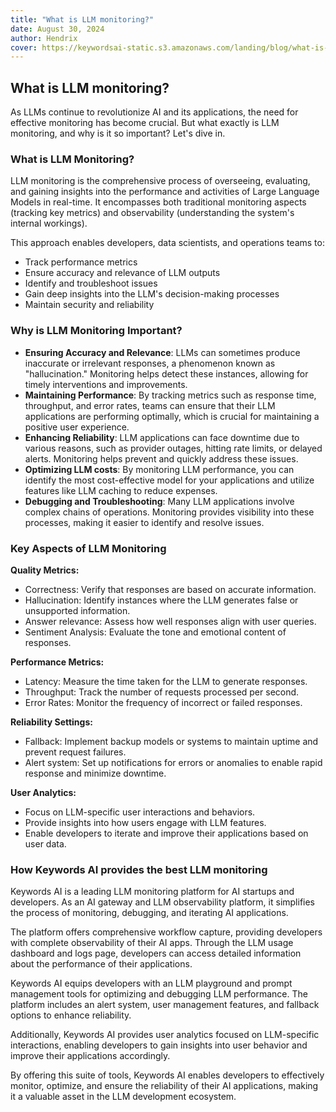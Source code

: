 ```yaml
---
title: "What is LLM monitoring?"
date: August 30, 2024
author: Hendrix
cover: https://keywordsai-static.s3.amazonaws.com/landing/blog/what-is-llm-monitoring/cover.jpg
---
```


## What is LLM monitoring?

As LLMs continue to revolutionize AI and its applications, the need for effective monitoring has become crucial. But what exactly is LLM monitoring, and why is it so important? Let's dive in.

### What is LLM Monitoring?

LLM monitoring is the comprehensive process of overseeing, evaluating, and gaining insights into the performance and activities of Large Language Models in real-time. It encompasses both traditional monitoring aspects (tracking key metrics) and observability (understanding the system's internal workings).  

This approach enables developers, data scientists, and operations teams to:  
- Track performance metrics  
- Ensure accuracy and relevance of LLM outputs  
- Identify and troubleshoot issues  
- Gain deep insights into the LLM's decision-making processes  
- Maintain security and reliability

### Why is LLM Monitoring Important?

- **Ensuring Accuracy and Relevance**: LLMs can sometimes produce inaccurate or irrelevant responses, a phenomenon known as "hallucination." Monitoring helps detect these instances, allowing for timely interventions and improvements.  
- **Maintaining Performance**: By tracking metrics such as response time, throughput, and error rates, teams can ensure that their LLM applications are performing optimally, which is crucial for maintaining a positive user experience.  
- **Enhancing Reliability**: LLM applications can face downtime due to various reasons, such as provider outages, hitting rate limits, or delayed alerts. Monitoring helps prevent and quickly address these issues.  
- **Optimizing LLM costs**: By monitoring LLM performance, you can identify the most cost-effective model for your applications and utilize features like LLM caching to reduce expenses.  
- **Debugging and Troubleshooting**: Many LLM applications involve complex chains of operations. Monitoring provides visibility into these processes, making it easier to identify and resolve issues.

### Key Aspects of LLM Monitoring

**Quality Metrics:**  
- Correctness: Verify that responses are based on accurate information.  
- Hallucination: Identify instances where the LLM generates false or unsupported information.  
- Answer relevance: Assess how well responses align with user queries.  
- Sentiment Analysis: Evaluate the tone and emotional content of responses.  

**Performance Metrics:**  
- Latency: Measure the time taken for the LLM to generate responses.  
- Throughput: Track the number of requests processed per second.  
- Error Rates: Monitor the frequency of incorrect or failed responses.  

**Reliability Settings:**  
- Fallback: Implement backup models or systems to maintain uptime and prevent request failures.  
- Alert system: Set up notifications for errors or anomalies to enable rapid response and minimize downtime.  

**User Analytics:**  
- Focus on LLM-specific user interactions and behaviors.  
- Provide insights into how users engage with LLM features.  
- Enable developers to iterate and improve their applications based on user data.

### How Keywords AI provides the best LLM monitoring

Keywords AI is a leading LLM monitoring platform for AI startups and developers. As an AI gateway and LLM observability platform, it simplifies the process of monitoring, debugging, and iterating AI applications.  

The platform offers comprehensive workflow capture, providing developers with complete observability of their AI apps. Through the LLM usage dashboard and logs page, developers can access detailed information about the performance of their applications.  

Keywords AI equips developers with an LLM playground and prompt management tools for optimizing and debugging LLM performance. The platform includes an alert system, user management features, and fallback options to enhance reliability.  

Additionally, Keywords AI provides user analytics focused on LLM-specific interactions, enabling developers to gain insights into user behavior and improve their applications accordingly.  

By offering this suite of tools, Keywords AI enables developers to effectively monitor, optimize, and ensure the reliability of their AI applications, making it a valuable asset in the LLM development ecosystem.
